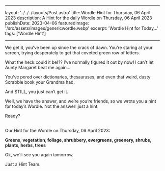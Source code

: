 ---

  layout: '../../../layouts/Post.astro'
  title: Wordle Hint for Thursday, 06 April 2023
  description: A Hint for the daily Wordle on Thursday, 06 April 2023
  publishDate: 2023-04-06
  featuredImage: '/src/assets/images/genericwordle.webp'
  excerpt: 'Wordle Hint for Today...'
  tags: ['Wordle Hint']
  
  ---

  We get it, you’ve been up since the crack of dawn. You’re staring at your screen, trying desperately to get that coveted green row of letters. 

  What the heck could it be!??
  I’ve normally figured it out by now!
  I can’t let Aunty Margaret beat me again… 

  You’ve pored over dictionaries, thesauruses, and even that weird, dusty Scrabble book your Grandma had.

  And STILL, you just can’t get it. 

  Well, we have the answer, and we’re you’re friends, so we wrote you a hint for today’s Wordle.
  Not the answer! just a hint. 

  Ready?<br /><br />

  Our Hint for the Wordle on Thursday, 06 April 2023:

  **Greens, vegetation, foliage, shrubbery, evergreens, greenery, shrubs, plants, herbs, trees**

  Ok, we'll see you again tomorrow, 

  Just a Hint Team.
  